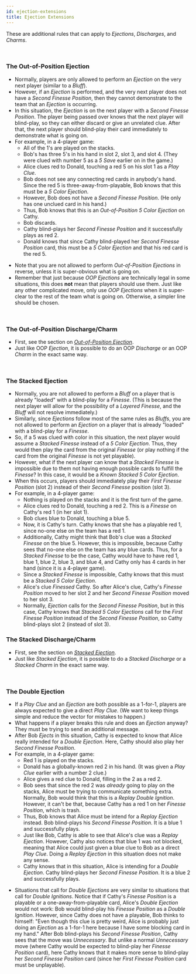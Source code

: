 ```yaml
---
id: ejection-extensions
title: Ejection Extensions
---
```



These are additional rules that can apply to _Ejections_, _Discharges_, and _Charms_.

<br />

### The Out-of-Position Ejection

- Normally, players are only allowed to perform an _Ejection_ on the very next player (similar to a _Bluff_).
- However, if an _Ejection_ is performed, and the very next player does not have a _Second Finesse Position_, then they cannot demonstrate to the team that an _Ejection_ is occurring.
- In this situation, the _Ejection_ is on the next player with a _Second Finesse Position_. The player being passed over knows that the next player will blind-play, so they can either discard or give an unrelated clue. After that, the next player should blind-play their card immediately to demonstrate what is going on.
- For example, in a 4-player game:
  - All of the 1's are played on the stacks.
  - Bob's has three 5's in his hand in slot 2, slot 3, and slot 4. (They were clued with number 5 as a _5 Save_ earlier on in the game.)
  - Alice clues red to Donald, touching a red 5 on his slot 1 as a _Play Clue_.
  - Bob does not see any connecting red cards in anybody's hand. Since the red 5 is three-away-from-playable, Bob knows that this must be a _5 Color Ejection_.
  - However, Bob does not have a _Second Finesse Position_. (He only has one unclued card in his hand.)
  - Thus, Bob knows that this is an _Out-of-Position 5 Color Ejection_ on Cathy.
  - Bob discards.
  - Cathy blind-plays her _Second Finesse Position_ and it successfully plays as red 2.
  - Donald knows that since Cathy blind-played her _Second Finesse Position_ card, this must be a _5 Color Ejection_ and that his red card is the red 5.

<OutOfPositionEjection />

- Note that you are not allowed to perform _Out-of-Position Ejections_ in reverse, unless it is super-obvious what is going on.
- Remember that just because _OOP Ejections_ are technically legal in some situations, this does **not** mean that players should use them. Just like any other complicated move, only use _OOP Ejections_ when it is super-clear to the rest of the team what is going on. Otherwise, a simpler line should be chosen.

<br />

### The Out-of-Position Discharge/Charm

- First, see the section on _[Out-of-Position Ejection](#the-out-of-position-ejection)_.
- Just like OOP _Ejection_, it is possible to do an OOP _Discharge_ or an OOP _Charm_ in the exact same way.

<br />

### The Stacked Ejection

- Normally, you are not allowed to perform a _Bluff_ on a player that is already "loaded" with a blind-play for a _Finesse_. (This is because the next player will allow for the possibility of a _Layered Finesse_, and the _Bluff_ will not resolve immediately.)
- Similarly, since _Ejections_ follow most of the same rules as _Bluffs_, you are not allowed to perform an _Ejection_ on a player that is already "loaded" with a blind-play for a _Finesse_.
- So, if a 5 was clued with color in this situation, the next player would assume a _Stacked Finesse_ instead of a _5 Color Ejection_. Thus, they would then play the card from the original _Finesse_ (or play nothing if the card from the original _Finesse_ is not yet playable).
- However, what if the next player can know that a _Stacked Finesse_ is impossible due to them not having enough possible cards to fulfill the _Finesse_? In this case, it would be a _Known Stacked 5 Color Ejection_.
- When this occurs, players should immediately play their _First Finesse Position_ (slot 2) instead of their _Second Finesse_ position (slot 3).
- For example, in a 4-player game:
  - Nothing is played on the stacks and it is the first turn of the game.
  - Alice clues red to Donald, touching a red 2. This is a _Finesse_ on Cathy's red 1 (in her slot 1).
  - Bob clues blue to Donald, touching a blue 5.
  - Now, it is Cathy's turn. Cathy knows that she has a playable red 1, since no-one else on the team has a red 1.
  - Additionally, Cathy might think that Bob's clue was a _Stacked Finesse_ on the blue 5. However, this is impossible, because Cathy sees that no-one else on the team has any blue cards. Thus, for a _Stacked Finesse_ to be the case, Cathy would have to have red 1, blue 1, blue 2, blue 3, and blue 4, and Cathy only has 4 cards in her hand (since it is a 4-player game).
  - Since a _Stacked Finesse_ is impossible, Cathy knows that this must be a _Stacked 5 Color Ejection_.
  - Alice's clue _Finessed_ Cathy. So after Alice's clue, Cathy's _Finesse Position_ moved to her slot 2 and her _Second Finesse Position_ moved to her slot 3.
  - Normally, _Ejection_ calls for the _Second Finesse Position_, but in this case, Cathy knows that _Stacked 5 Color Ejections_ call for the _First Finesse Position_ instead of the _Second Finesse Position_, so Cathy blind-plays slot 2 (instead of slot 3).

<StackedEjection />

### The Stacked Discharge/Charm

- First, see the section on _[Stacked Ejection](#the-stacked-ejection)_.
- Just like _Stacked Ejection_, it is possible to do a _Stacked Discharge_ or a _Stacked Charm_ in the exact same way.

<br />

### The Double Ejection

- If a _Play Clue_ and an _Ejection_ are both possible as a 1-for-1, players are always expected to give a direct _Play Clue_. (We want to keep things simple and reduce the vector for mistakes to happen.)
- What happens if a player breaks this rule and does an _Ejection_ anyway? They must be trying to send an additional message.
- After Bob _Ejects_ in this situation, Cathy is expected to know that Alice really intended for a _Double Ejection_. Here, Cathy should also play her _Second Finesse Position_.
- For example, in a 4-player game:
  - Red 1 is played on the stacks.
  - Donald has a globally-known red 2 in his hand. (It was given a _Play Clue_ earlier with a number 2 clue.)
  - Alice gives a red clue to Donald, filling in the 2 as a red 2.
  - Bob sees that since the red 2 was _already_ going to play on the stacks, Alice must be trying to communicate something extra. Normally, Bob would think that this is a _Replay Double Ignition_. However, it can't be that, because Cathy has a red 1 on her _Finesse Position_, which is trash.
  - Thus, Bob knows that Alice must be intend for a _Replay Ejection_ instead. Bob blind-plays his _Second Finesse Position_. It is a blue 1 and successfully plays.
  - Just like Bob, Cathy is able to see that Alice's clue was a _Replay Ejection_. However, Cathy also notices that blue 1 was not blocked, meaning that Alice could just given a blue clue to Bob as a direct _Play Clue_. Doing a _Replay Ejection_ in this situation does not make any sense.
  - Cathy knows that in this situation, Alice is intending for a _Double Ejection_. Cathy blind-plays her _Second Finesse Position_. It is a blue 2 and successfully plays.

<DoubleEjection />

- Situations that call for _Double Ejections_ are very similar to situations that call for _Double Ignitions_. Notice that if Cathy's _Finesse Position_ is a playable or a one-away-from-playable card, Alice's _Double Ejection_ would not work: Bob would blind-play his _Finesse Position_ as a _Double Ignition_. However, since Cathy does not have a playable, Bob thinks to himself: "Even though this clue is pretty weird, Alice is probably just doing an _Ejection_ as a 1-for-1 here because I have some blocking card in my hand." After Bob blind-plays his _Second Finesse Position_, Cathy sees that the move was _Unnecessary_. But unlike a normal _Unnecessary_ move (where Cathy would be expected to blind-play her _Finesse Position_ card), here Cathy knows that it makes more sense to blind-play her _Second Finesse Position_ card (since her _First Finesse Position_ card must be unplayable).

<br />
